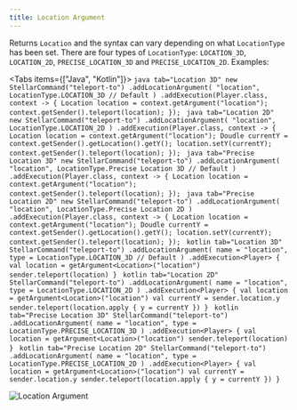 ```yaml
---
title: Location Argument
---
```


Returns `Location` and the syntax can vary depending on what  `LocationType` has been set. There are four types of `LocationType`: `LOCATION_3D`, `LOCATION_2D`, `PRECISE_LOCATION_3D` and `PRECISE_LOCATION_2D`. Examples:

<Tabs items={["Java", "Kotlin"]}>
    <Tab value="Java">
        ```java tab="Location 3D"
        new StellarCommand("teleport-to")
            .addLocationArgument(
                "location",
                LocationType.LOCATION_3D // Default
            )
            .addExecution(Player.class, context -> {
                Location location = context.getArgument("location");
                context.getSender().teleport(location);
            });
        ```
        ```java tab="Location 2D"
        new StellarCommand("teleport-to")
            .addLocationArgument(
                "location",
                LocationType.LOCATION_2D
            )
            .addExecution(Player.class, context -> {
                Location location = context.getArgument("location");
                Doudle currentY = context.getSender().getLocation().getY();
                location.setY(currentY);
                context.getSender().teleport(location);
            });
        ```
        ```java tab="Precise Location 3D"
        new StellarCommand("teleport-to")
            .addLocationArgument(
                "location",
                LocationType.Precise Location 3D // Default
            )
            .addExecution(Player.class, context -> {
                Location location = context.getArgument("location");
                context.getSender().teleport(location);
            });
        ```
        ```java tab="Precise Location 2D"
        new StellarCommand("teleport-to")
            .addLocationArgument(
                "location",
                LocationType.Precise Location 2D
            )
            .addExecution(Player.class, context -> {
                Location location = context.getArgument("location");
                Doudle currentY = context.getSender().getLocation().getY();
                location.setY(currentY);
                context.getSender().teleport(location);
            });
        ```
    </Tab>
    <Tab value="Kotlin">
        ```kotlin tab="Location 3D"
        StellarCommand("teleport-to")
            .addLocationArgument(
                name = "location",
                type = LocationType.LOCATION_3D // Default
            )
            .addExecution<Player> {
                val location = getArgument<Location>("location")
                sender.teleport(location)
            }
        ```
        ```kotlin tab="Location 2D"
        StellarCommand("teleport-to")
            .addLocationArgument(
                 name = "location",
                 type = LocationType.LOCATION_2D
            )
            .addExecution<Player> {
                val location = getArgument<Location>("location")
                val currentY = sender.location.y
                sender.teleport(location.apply { y = currentY })
            }
        ```
        ```kotlin tab="Precise Location 3D"
        StellarCommand("teleport-to")
            .addLocationArgument(
                name = "location",
                type = LocationType.PRECISE_LOCATION_3D
            )
            .addExecution<Player> {
                val location = getArgument<Location>("location")
                sender.teleport(location)
            }
        ```
        ```kotlin tab="Precise Location 2D"
        StellarCommand("teleport-to")
            .addLocationArgument(
                name = "location",
                type = LocationType.PRECISE_LOCATION_2D
            )
            .addExecution<Player> {
                val location = getArgument<Location>("location")
                val currentY = sender.location.y
                sender.teleport(location.apply { y = currentY })
            }
         ```
    </Tab>
</Tabs>

![Location Argument](https://cdn.undefinedcreations.com/stellar/gifs/world/location.gif)